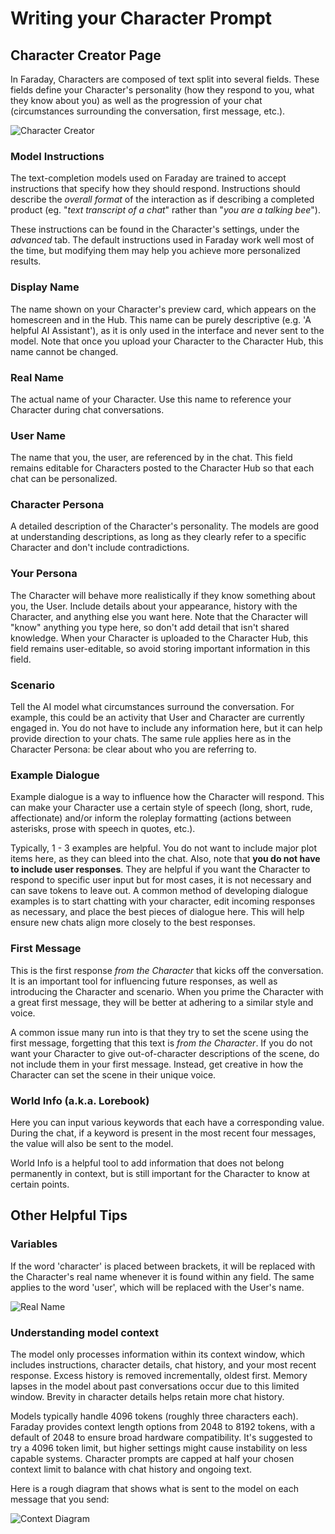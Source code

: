 # Writing your Character Prompt

## Character Creator Page

In Faraday, Characters are composed of text split into several fields. These fields define your Character's personality (how they respond to you, what they know about you) as well as the progression of your chat (circumstances surrounding the conversation, first message, etc.).

![Character Creator](/images/char_creator.png)

### Model Instructions

The text-completion models used on Faraday are trained to accept instructions that specify how they should respond. Instructions should describe the _overall format_ of the interaction as if describing a completed product (eg. "_text transcript of a chat_" rather than "_you are a talking bee_").

These instructions can be found in the Character's settings, under the _advanced_ tab. The default instructions used in Faraday work well most of the time, but modifying them may help you achieve more personalized results.

### Display Name

The name shown on your Character's preview card, which appears on the homescreen and in the Hub. This name can be purely descriptive (e.g. 'A helpful AI Assistant'), as it is only used in the interface and never sent to the model. Note that once you upload your Character to the Character Hub, this name cannot be changed.

### Real Name

The actual name of your Character. Use this name to reference your Character during chat conversations.

### User Name

The name that you, the user, are referenced by in the chat. This field remains editable for Characters posted to the Character Hub so that each chat can be personalized.

### Character Persona

A detailed description of the Character's personality. The models are good at understanding descriptions, as long as they clearly refer to a specific Character and don't include contradictions.

### Your Persona

The Character will behave more realistically if they know something about you, the User. Include details about your appearance, history with the Character, and anything else you want here. Note that the Character will "know" anything you type here, so don't add detail that isn't shared knowledge. When your Character is uploaded to the Character Hub, this field remains user-editable, so avoid storing important information in this field.

### Scenario

Tell the AI model what circumstances surround the conversation. For example, this could be an activity that User and Character are currently engaged in. You do not have to include any information here, but it can help provide direction to your chats. The same rule applies here as in the Character Persona: be clear about who you are referring to.

### Example Dialogue

Example dialogue is a way to influence how the Character will respond. This can make your Character use a certain style of speech (long, short, rude, affectionate) and/or inform the roleplay formatting (actions between asterisks, prose with speech in quotes, etc.).

Typically, 1 - 3 examples are helpful. You do not want to include major plot items here, as they can bleed into the chat. Also, note that **you do not have to include user responses**. They are helpful if you want the Character to respond to specific user input but for most cases, it is not necessary and can save tokens to leave out. A common method of developing dialogue examples is to start chatting with your character, edit incoming responses as necessary, and place the best pieces of dialogue here. This will help ensure new chats align more closely to the best responses.

### First Message

This is the first response _from the Character_ that kicks off the conversation. It is an important tool for influencing future responses, as well as introducing the Character and scenario. When you prime the Character with a great first message, they will be better at adhering to a similar style and voice.

A common issue many run into is that they try to set the scene using the first message, forgetting that this text is _from the Character_. If you do not want your Character to give out-of-character descriptions of the scene, do not include them in your first message. Instead, get creative in how the Character can set the scene in their unique voice.

### World Info (a.k.a. Lorebook)

Here you can input various keywords that each have a corresponding value. During the chat, if a keyword is present in the most recent four messages, the value will also be sent to the model.

World Info is a helpful tool to add information that does not belong permanently in context, but is still important for the Character to know at certain points.

## Other Helpful Tips

### Variables

If the word 'character' is placed between brackets, it will be replaced with the Character's real name whenever it is found within any field. The same applies to the word 'user', which will be replaced with the User's name.

![Real Name](/images/real_name.png)

### Understanding model context

The model only processes information within its context window, which includes instructions, character details, chat history, and your most recent response. Excess history is removed incrementally, oldest first. Memory lapses in the model about past conversations occur due to this limited window. Brevity in character details helps retain more chat history.

Models typically handle 4096 tokens (roughly three characters each). Faraday provides context length options from 2048 to 8192 tokens, with a default of 2048 to ensure broad hardware compatibility. It's suggested to try a 4096 token limit, but higher settings might cause instability on less capable systems. Character prompts are capped at half your chosen context limit to balance with chat history and ongoing text.

Here is a rough diagram that shows what is sent to the model on each message that you send:

![Context Diagram](/images/context_sent_diagram.png)
